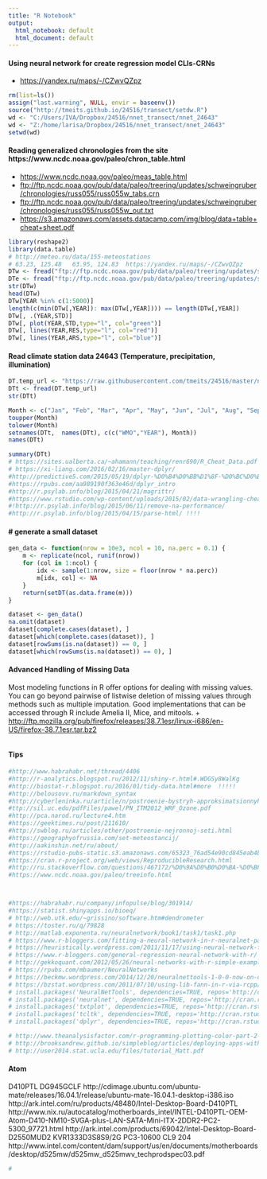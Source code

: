 ---
title: "R Notebook"
output:
  html_notebook: default
  html_document: default
---
####  Using neural network for create regression model CLIs-CRNs
  + <https://yandex.ru/maps/-/CZwvQZpz>
```{r init}
rm(list=ls())
assign("last.warning", NULL, envir = baseenv())
source("http://tmeits.github.io/24516/transect/setdw.R")
wd <- "C:/Users/IVA/Dropbox/24516/nnet_transect/nnet_24643"
wd <- "Z:/home/larisa/Dropbox/24516/nnet_transect/nnet_24643"
setwd(wd)
```
#### Reading generalized chronologies from the site https://www.ncdc.noaa.gov/paleo/chron_table.html
  + <https://www.ncdc.noaa.gov/paleo/meas_table.html>
  + <ftp://ftp.ncdc.noaa.gov/pub/data/paleo/treering/updates/schweingruber/chronologies/russ055/russ055w_tabs.crn>
  + <ftp://ftp.ncdc.noaa.gov/pub/data/paleo/treering/updates/schweingruber/chronologies/russ055/russ055w_out.txt>
  + <https://s3.amazonaws.com/assets.datacamp.com/img/blog/data+table+cheat+sheet.pdf>
```{r read_rwi_data}
library(reshape2)
library(data.table)
# http://meteo.ru/data/155-meteostations
# 63.23, 125.48   63.95, 124.83  https://yandex.ru/maps/-/CZwvQZpz
DTw <- fread("ftp://ftp.ncdc.noaa.gov/pub/data/paleo/treering/updates/schweingruber/chronologies/russ055/russ055w_tabs.crn")
DTe <- fread("ftp://ftp.ncdc.noaa.gov/pub/data/paleo/treering/updates/schweingruber/chronologies/russ055/russ055e_tabs.crn")
str(DTw)
head(DTw)
DTw[YEAR %in% c(1:5000)]
length(c(min(DTw[,YEAR]): max(DTw[,YEAR]))) == length(DTw[,YEAR])
DTw[, .(YEAR,STD)]
DTw[, plot(YEAR,STD,type="l", col="green")]
DTw[, lines(YEAR,RES,type="l", col="red")]
DTw[, lines(YEAR,ARS,type="l", col="blue")]

```
#### Read climate station data 24643 (Temperature, precipitation, illumination)
```{r set_24643}
DT.temp_url <- "https://raw.githubusercontent.com/tmeits/24516/master/nnet_24643/24643_temp.txt"
DTt <- fread(DT.temp_url)
str(DTt)

Month <- c("Jan", "Feb", "Mar", "Apr", "May", "Jun", "Jul", "Aug", "Sep", "Oct", "Nov", "Dec")
toupper(Month)
tolower(Month)
setnames(DTt,  names(DTt), c(c("WMO","YEAR"), Month))
names(DTt)

summary(DTt)
# https://sites.ualberta.ca/~ahamann/teaching/renr690/R_Cheat_Data.pdf
# https://xi-liang.com/2016/02/16/master-dplyr/
#http://predictive5.com/2015/05/19/dplyr-%D0%B4%D0%BB%D1%8F-%D0%BC%D0%B0%D0%BD%D0%B8%D0%BF%D1%83%D0%BB%D1%8F%D1%86%D0%B8%D0%B8-%D0%B4%D0%B0%D0%BD%D0%BD%D1%8B%D0%BC%D0%B8-%D0%B2-r-%D1%87%D0%B0%D1%81%D1%82%D1%8C-1/
#https://rpubs.com/aa989190f363e46d/dplyr_intro
#http://r.psylab.info/blog/2015/04/21/magrittr/
#https://www.rstudio.com/wp-content/uploads/2015/02/data-wrangling-cheatsheet.pdf
#!http://r.psylab.info/blog/2015/06/11/remove-na-performance/
#http://r.psylab.info/blog/2015/04/15/parse-html/ !!!!
```
#### # generate a small dataset
```{r synthetic_data}
gen_data <- function(nrow = 10e3, ncol = 10, na.perc = 0.1) {
    m <- replicate(ncol, runif(nrow))
    for (col in 1:ncol) {
        idx <- sample(1:nrow, size = floor(nrow * na.perc))
        m[idx, col] <- NA
    }
    return(setDT(as.data.frame(m)))
}

dataset <- gen_data()
na.omit(dataset)
dataset[complete.cases(dataset), ]
dataset[which(complete.cases(dataset)), ]
dataset[rowSums(is.na(dataset)) == 0, ]
dataset[which(rowSums(is.na(dataset)) == 0), ]   

```
#### Advanced Handling of Missing Data
Most modeling functions in R offer options for dealing with missing values. You can go beyond pairwise of listwise deletion of missing values through methods such as multiple imputation. Good implementations that can be accessed through R include Amelia II, Mice, and mitools.
  + <http://ftp.mozilla.org/pub/firefox/releases/38.7.1esr/linux-i686/en-US/firefox-38.7.1esr.tar.bz2>
```{r}
```
#### Tips
```{r tips}

#http://www.habrahabr.net/thread/4406
#http://r-analytics.blogspot.ru/2012/11/shiny-r.html#.WDGSy8WalKg
#http://biostat-r.blogspot.ru/2016/01/tidy-data.html#more  !!!!!
#http://belousovv.ru/markdown_syntax
#http://cyberleninka.ru/article/n/postroenie-bystryh-approksimatsionnyh-moduley-resheniya-zadach-vysokochastotnogo-elektromagnitnogo-karotazha
#ttp://sil.uc.edu/pdfFiles/pawel/PN_ITM2012_WRF_Ozone.pdf
#http://pca.narod.ru/lecture4.htm
#https://geektimes.ru/post/211610/
#http://swblog.ru/articles/other/postroenie-nejronnoj-seti.html
#https://geographyofrussia.com/set-meteostancij/
#http://aakinshin.net/ru/about/
#https://rstudio-pubs-static.s3.amazonaws.com/65323_76ad54e90cd845eab4b7569c81c9d5b0.html
#https://cran.r-project.org/web/views/ReproducibleResearch.html
#http://ru.stackoverflow.com/questions/467172/%D0%9A%D0%B0%D0%BA-%D0%BF%D0%B5%D1%80%D0%B5%D0%BD%D0%B5%D1%81%D1%82%D0%B8-%D1%82%D0%B0%D0%B1%D0%BB%D0%B8%D1%86%D1%83-%D0%B2-%D1%83%D0%B4%D0%BE%D0%B1%D0%BD%D1%8B%D0%B9-%D0%B4%D0%BB%D1%8F-%D0%BF%D1%83%D0%B1%D0%BB%D0%B8%D0%BA%D0%B0%D1%86%D0%B8%D0%B8-%D1%84%D0%BE%D1%80%D0%BC%D0%B0%D1%82
#https://www.ncdc.noaa.gov/paleo/treeinfo.html



#https://habrahabr.ru/company/infopulse/blog/301914/
#https://statist.shinyapps.io/bioeq/
# http://web.utk.edu/~grissino/software.htm#dendrometer
# https://toster.ru/q/79828
# http://matlab.exponenta.ru/neuralnetwork/book1/task1/task1.php
# https://www.r-bloggers.com/fitting-a-neural-network-in-r-neuralnet-package/
# https://heuristically.wordpress.com/2011/11/17/using-neural-network-for-regression/
# https://www.r-bloggers.com/general-regression-neural-network-with-r/
# http://gekkoquant.com/2012/05/26/neural-networks-with-r-simple-example/
# https://rpubs.com/mbaumer/NeuralNetworks
# https://beckmw.wordpress.com/2014/12/20/neuralnettools-1-0-0-now-on-cran/
# https://bzstat.wordpress.com/2011/07/10/using-lib-fann-in-r-via-rcpp/
# install.packages('NeuralNetTools', dependencies=TRUE, repos='http://cran.rstudio.com/')
# install.packages('neuralnet', dependencies=TRUE, repos='http://cran.rstudio.com/')
# install.packages('txtplot', dependencies=TRUE, repos='http://cran.rstudio.com/')
# install.packages('tcltk', dependencies=TRUE, repos='http://cran.rstudio.com/')
# install.packages('dplyr', dependencies=TRUE, repos='http://cran.rstudio.com/')

# http://www.theanalysisfactor.com/r-programming-plotting-color-part-2-qplot/
# http://brooksandrew.github.io/simpleblog/articles/deploying-apps-with-shinyapps-io/
# http://user2014.stat.ucla.edu/files/tutorial_Matt.pdf
```
#### Atom 

D410PTL
DG945GCLF
http://cdimage.ubuntu.com/ubuntu-mate/releases/16.04.1/release/ubuntu-mate-16.04.1-desktop-i386.iso
http://ark.intel.com/ru/products/48480/Intel-Desktop-Board-D410PTL
http://www.nix.ru/autocatalog/motherboards_intel/INTEL-D410PTL-OEM-Atom-D410-NM10-SVGA-plus-LAN-SATA-Mini-ITX-2DDR2-PC2-5300_97721.html
http://ark.intel.com/products/69042/Intel-Desktop-Board-D2550MUD2
KVR1333D3S8S9/2G
PC3-10600 CL9 204 
http://www.intel.com/content/dam/support/us/en/documents/motherboards/desktop/d525mw/d525mw_d525mwv_techprodspec03.pdf

```{r atom}
#

```
